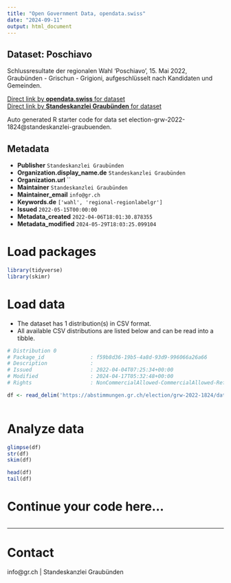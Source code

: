 ```yaml
---
title: "Open Government Data, opendata.swiss"
date: "2024-09-11"
output: html_document
---
```


## Dataset: Poschiavo

Schlussresultate der regionalen Wahl 'Poschiavo', 15. Mai 2022, Graubünden - Grischun - Grigioni, aufgeschlüsselt nach Kandidaten und Gemeinden.

[Direct link by **opendata.swiss** for dataset](https://opendata.swiss/de/dataset/poschiavo)<br>
[Direct link by **Standeskanzlei Graubünden** for dataset](https://abstimmungen.gr.ch/election/grw-2022-1824/data)

Auto generated R starter code for data set election-grw-2022-1824@standeskanzlei-graubuenden.

## Metadata

- **Publisher** `Standeskanzlei Graubünden`
- **Organization.display_name.de** `Standeskanzlei Graubünden`
- **Organization.url** ``
- **Maintainer** `Standeskanzlei Graubünden`
- **Maintainer_email** `info@gr.ch`
- **Keywords.de** `['wahl', 'regional-regionlabelgr']`
- **Issued** `2022-05-15T00:00:00`
- **Metadata_created** `2022-04-06T18:01:30.878355`
- **Metadata_modified** `2024-05-29T18:03:25.099104`


# Load packages

```r

library(tidyverse)
library(skimr)

```

# Load data

-   The dataset has 1 distribution(s) in CSV format.
-   All available CSV distributions are listed below and can be read into a tibble.

```r

# Distribution 0
# Package_id               : f59b8d36-19b5-4a8d-93d9-996066a26a66
# Description              : 
# Issued                   : 2022-04-04T07:25:34+00:00
# Modified                 : 2024-04-17T05:32:48+00:00
# Rights                   : NonCommercialAllowed-CommercialAllowed-ReferenceRequired

df <- read_delim('https://abstimmungen.gr.ch/election/grw-2022-1824/data-csv')



```

# Analyze data

```r

glimpse(df)
str(df)
skim(df)

head(df)
tail(df)

```

# Continue your code here...

```r

```

------------------------------------------------------------------------

# Contact

info@gr.ch | Standeskanzlei Graubünden
